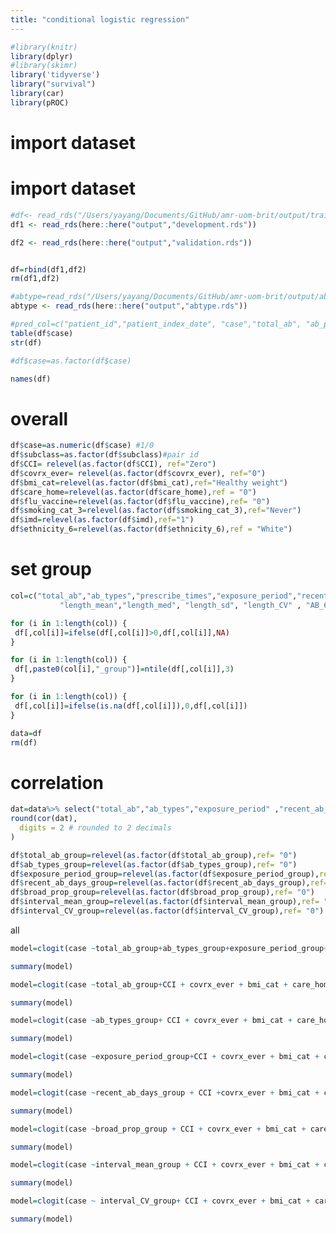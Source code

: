 ```yaml
---
title: "conditional logistic regression"
---
```


```r
#library(knitr)
library(dplyr)
#library(skimr)
library('tidyverse')
library("survival")
library(car)
library(pROC)
```

# import dataset
# import dataset
```r
#df<- read_rds("/Users/yayang/Documents/GitHub/amr-uom-brit/output/train_X.rds")
df1 <- read_rds(here::here("output","development.rds"))

df2 <- read_rds(here::here("output","validation.rds"))


df=rbind(df1,df2)
rm(df1,df2)

#abtype=read_rds("/Users/yayang/Documents/GitHub/amr-uom-brit/output/abtype.rds")
abtype <- read_rds(here::here("output","abtype.rds"))

#pred_col=c("patient_id","patient_index_date", "case","total_ab", "ab_prescriptions","ab_types","prescribe_times","exposure_period","recent_ab_days", "broad_prop" ,"broad_ab_prescriptions","interval_mean","interval_sd","interval_CV","length_mean", "length_sd", "length_CV","prescribe_time_0","prescribe_time_1","prescribe_time_2","prescribe_time_3",col,"AB_1_type","AB_6wk_type" ,"interval_med" ,"length_med" ,"ab_6w_binary" , "AB_6wk")
table(df$case)
str(df)

#df$case=as.factor(df$case)

names(df)
```


# overall
```r
df$case=as.numeric(df$case) #1/0
df$subclass=as.factor(df$subclass)#pair id
df$CCI= relevel(as.factor(df$CCI), ref="Zero")
df$covrx_ever= relevel(as.factor(df$covrx_ever), ref="0")
df$bmi_cat=relevel(as.factor(df$bmi_cat),ref="Healthy weight")
df$care_home=relevel(as.factor(df$care_home),ref = "0")
df$flu_vaccine=relevel(as.factor(df$flu_vaccine),ref= "0")
df$smoking_cat_3=relevel(as.factor(df$smoking_cat_3),ref="Never")
df$imd=relevel(as.factor(df$imd),ref="1")
df$ethnicity_6=relevel(as.factor(df$ethnicity_6),ref = "White")

```

# set group
```r

col=c("total_ab","ab_types","prescribe_times","exposure_period","recent_ab_days", "broad_prop","interval_med" ,"interval_mean","interval_sd","interval_CV",
           "length_mean","length_med", "length_sd", "length_CV" , "AB_6wk",abtype)

for (i in 1:length(col)) {
 df[,col[i]]=ifelse(df[,col[i]]>0,df[,col[i]],NA)
}

for (i in 1:length(col)) {
 df[,paste0(col[i],"_group")]=ntile(df[,col[i]],3)
}

for (i in 1:length(col)) {
 df[,col[i]]=ifelse(is.na(df[,col[i]]),0,df[,col[i]])
}

data=df
rm(df)
```

# correlation
```r

dat=data%>% select("total_ab","ab_types","exposure_period" ,"recent_ab_days", "broad_prop","interval_mean","interval_CV")
round(cor(dat),
  digits = 2 # rounded to 2 decimals
)
```

```r
df$total_ab_group=relevel(as.factor(df$total_ab_group),ref= "0")
df$ab_types_group=relevel(as.factor(df$ab_types_group),ref= "0")
df$exposure_period_group=relevel(as.factor(df$exposure_period_group),ref= "0")
df$recent_ab_days_group=relevel(as.factor(df$recent_ab_days_group),ref= "0")
df$broad_prop_group=relevel(as.factor(df$broad_prop_group),ref= "0")
df$interval_mean_group=relevel(as.factor(df$interval_mean_group),ref= "0")
df$interval_CV_group=relevel(as.factor(df$interval_CV_group),ref= "0")

```

all
```r
model=clogit(case ~total_ab_group+ab_types_group+exposure_period_group+recent_ab_days_group+broad_prop_group+interval_mean_group +interval_CV_group+ CCI + covrx_ever + bmi_cat + care_home + flu_vaccine + smoking_cat_3 + imd+ ethnicity_6 + strata(subclass),data) 

summary(model)
```

```r
model=clogit(case ~total_ab_group+CCI + covrx_ever + bmi_cat + care_home + flu_vaccine + smoking_cat_3 + imd+ ethnicity_6 + strata(subclass),data) 

summary(model)
```

```r
model=clogit(case ~ab_types_group+ CCI + covrx_ever + bmi_cat + care_home + flu_vaccine + smoking_cat_3 + imd+ ethnicity_6 + strata(subclass),data) 

summary(model)
```

```r
model=clogit(case ~exposure_period_group+CCI + covrx_ever + bmi_cat + care_home + flu_vaccine + smoking_cat_3 + imd+ ethnicity_6 + strata(subclass),data) 

summary(model)
```

```r
model=clogit(case ~recent_ab_days_group + CCI +covrx_ever + bmi_cat + care_home + flu_vaccine + smoking_cat_3 + imd+ ethnicity_6 + strata(subclass),data) 

summary(model)
```

```r
model=clogit(case ~broad_prop_group + CCI + covrx_ever + bmi_cat + care_home + flu_vaccine + smoking_cat_3 + imd+ ethnicity_6 + strata(subclass),data) 

summary(model)
```

```r
model=clogit(case ~interval_mean_group + CCI + covrx_ever + bmi_cat + care_home + flu_vaccine + smoking_cat_3 + imd+ ethnicity_6 + strata(subclass),data) 

summary(model)
```

```r
model=clogit(case ~ interval_CV_group+ CCI + covrx_ever + bmi_cat + care_home + flu_vaccine + smoking_cat_3 + imd+ ethnicity_6 + strata(subclass),data) 

summary(model)
```

